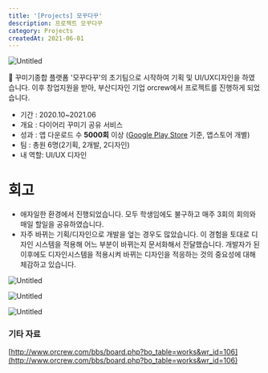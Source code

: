 ```yaml
---
title: '[Projects] 모꾸다꾸'
description: 프로젝트 모꾸다꾸
category: Projects
createdAt: 2021-06-01
---
```

![Untitled](/assets/projects/mokudaku/Untitled.png)

<aside>
  📢 꾸미기종합 플랫폼 '모꾸다꾸'의 초기팀으로 시작하여 기획 및 UI/UX디자인을 하였습니다.
  이후 창업지원을 받아, 부산디자인 기업 orcrew에서 프로젝트를 진행하게 되었습니다.

</aside>

- 기간 : 2020.10~2021.06
- 개요 : 다이어리 꾸미기 공유 서비스
- 성과 : 앱 다운로드 수 **5000회** 이상 ([Google Play Store](https://play.google.com/store/apps/details?id=com.orcrew_tigerescape.android.mokudaku&hl=ko&gl=US) 기준, 앱스토어 개별)
- 팀 : 총원 6명(2기획, 2개발, 2디자인)
- 내 역할: UI/UX 디자인

# 회고
- 애자일한 환경에서 진행되었습니다. 모두 학생임에도 불구하고 매주 3회의 회의와 매일 할일을 공유하였습니다.
- 자주 바뀌는 기획/디자인으로 개발을 엎는 경우도 많았습니다. 이 경험을 토대로 디자인 시스템을 적용해 어느 부분이 바뀌는지 문서화해서 전달했습니다. 개발자가 된 이후에도 디자인시스템을 적용시켜 바뀌는 디자인을 적응하는 것의 중요성에 대해 체감하고 있습니다.

![Untitled](/assets/projects/mokudaku/Untitled%201.png)

![Untitled](/assets/projects/mokudaku/Untitled%202.png)

![Untitled](/assets/projects/mokudaku/Untitled%203.png)

### 기타 자료
[http://www.orcrew.com/bbs/board.php?bo_table=works&wr_id=106](http://www.orcrew.com/bbs/board.php?bo_table=works&wr_id=106)